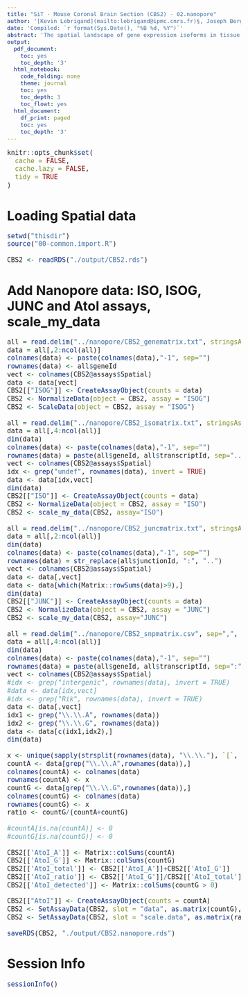 ```yaml
---
title: "SiT - Mouse Coronal Brain Section (CBS2) - 02.nanopore"
author: '[Kevin Lebrigand](mailto:lebrigand@ipmc.cnrs.fr)§, Joseph Bergenstråhle §, Kim Thrane §, Annelie Mollbrink, Pascal Barbry, Rainer Waldmann and Joakim Lundeberg'
date: 'Compiled: `r format(Sys.Date(), "%B %d, %Y")`'
abstract: 'The spatial landscape of gene expression isoforms in tissue sections.'
output:
  pdf_document:
    toc: yes
    toc_depth: '3'
  html_notebook:
    code_folding: none
    theme: journal
    toc: yes
    toc_depth: 3
    toc_float: yes
  html_document:
    df_print: paged
    toc: yes
    toc_depth: '3'
---
```


<style type="text/css">

body, td {
   font-size: 15px;
}
code.r{
  font-size: 15px;
}
pre {
  font-size: 15px
}
</style>

```r
knitr::opts_chunk$set(
  cache = FALSE,
  cache.lazy = FALSE,
  tidy = TRUE
)

```

# Loading Spatial data

```r

setwd("thisdir")
source("00-common.import.R")

CBS2 <- readRDS("./output/CBS2.rds")

```

# Add Nanopore data: ISO, ISOG, JUNC and AtoI assays, scale_my_data

```r

all = read.delim("../nanopore/CBS2_genematrix.txt", stringsAsFactors = F)
data = all[,2:ncol(all)]
colnames(data) <- paste(colnames(data),"-1", sep="")
rownames(data) <- all$geneId
vect <- colnames(CBS2@assays$Spatial)
data <- data[vect]
CBS2[["ISOG"]] <- CreateAssayObject(counts = data)
CBS2 <- NormalizeData(object = CBS2, assay = "ISOG")
CBS2 <- ScaleData(object = CBS2, assay = "ISOG")

all = read.delim("../nanopore/CBS2_isomatrix.txt", stringsAsFactors = F)
data = all[,4:ncol(all)]
dim(data)
colnames(data) <- paste(colnames(data),"-1", sep="")
rownames(data) = paste(all$geneId, all$transcriptId, sep="..")
vect <- colnames(CBS2@assays$Spatial)
idx <- grep("undef", rownames(data), invert = TRUE)
data <- data[idx,vect]
dim(data)
CBS2[["ISO"]] <- CreateAssayObject(counts = data)
CBS2 <- NormalizeData(object = CBS2, assay = "ISO")
CBS2 <- scale_my_data(CBS2, assay="ISO")

all = read.delim("../nanopore/CBS2_juncmatrix.txt", stringsAsFactors = F)
data = all[,2:ncol(all)]
dim(data)
colnames(data) <- paste(colnames(data),"-1", sep="")
rownames(data) = str_replace(all$junctionId, ":", "..")
vect <- colnames(CBS2@assays$Spatial)
data <- data[,vect]
data <- data[which(Matrix::rowSums(data)>9),]
dim(data)
CBS2[["JUNC"]] <- CreateAssayObject(counts = data)
CBS2 <- NormalizeData(object = CBS2, assay = "JUNC")
CBS2 <- scale_my_data(CBS2, assay="JUNC")

all = read.delim("../nanopore/CBS2_snpmatrix.csv", sep=",", stringsAsFactors = F)
data = all[,4:ncol(all)]
dim(data)
colnames(data) <- paste(colnames(data),"-1", sep="")
rownames(data) = paste(all$geneId, all$transcriptId, sep=":")
vect <- colnames(CBS2@assays$Spatial)
#idx <- grep("intergenic", rownames(data), invert = TRUE)
#data <- data[idx,vect]
#idx <- grep("Rik", rownames(data), invert = TRUE)
data <- data[,vect]
idx1 <- grep("\\.\\.A", rownames(data))
idx2 <- grep("\\.\\.G", rownames(data))
data <- data[c(idx1,idx2),]
dim(data)

x <- unique(sapply(strsplit(rownames(data), "\\.\\."), `[`, 1))
countA <- data[grep("\\.\\.A",rownames(data)),]
colnames(countA) <- colnames(data)
rownames(countA) <- x
countG <- data[grep("\\.\\.G",rownames(data)),]
colnames(countG) <- colnames(data)
rownames(countG) <- x
ratio <- countG/(countA+countG)

#countA[is.na(countA)] <- 0
#countG[is.na(countG)] <- 0

CBS2[['AtoI_A']] <- Matrix::colSums(countA)
CBS2[['AtoI_G']] <- Matrix::colSums(countG)
CBS2[['AtoI_total']] <- CBS2[['AtoI_A']]+CBS2[['AtoI_G']]
CBS2[['AtoI_ratio']] <- CBS2[['AtoI_G']]/CBS2[['AtoI_total']]
CBS2[['AtoI_detected']] <- Matrix::colSums(countG > 0)

CBS2[["AtoI"]] <- CreateAssayObject(counts = countA)
CBS2 <- SetAssayData(CBS2, slot = "data", as.matrix(countG), assay = "AtoI")
CBS2 <- SetAssayData(CBS2, slot = "scale.data", as.matrix(ratio), assay = "AtoI")

saveRDS(CBS2, "./output/CBS2.nanopore.rds")

```

# Session Info

```r
sessionInfo()
```

